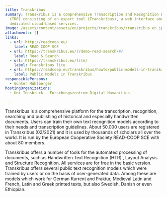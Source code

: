 ```yaml
---
title: Transkribus
summary: Transkribus is a comprehensive Transcription and Recognition Platform
  (TRP) consisting of an expert tool (Transkribus), a web interface and
  dedicated cloud-based services.
image: /assets/content/assets/en/projects/transkribus/transkribus_en.jpg
attachments: []
links:
  - url: http://readcoop.eu/
    label: READ COOP SCE
  - url: https://transkribus.eu/r/demo-read-search/#/
    label: Read & Search
  - url: https://transkribus.eu/lite/
    label: Transkribus lite
  - url: https://readcoop.eu/transkribus/howto/public-models-in-transkribus/
    label: Public Models in Transkribus
responsiblePersons:
  - Günter Mühlberger
hostingOrganizations:
  - Uni Innsbruck - Forschungszentrum Digital Humanities

---
```

Transkribus is a comprehensive platform for the transcription, recognition, searching and publishing of historical and especially handwritten documents. Users can train their own text recognition models according to their needs and transcription guidelines. About 50.000 users are registered in Transkribus (02/2021) and it is used by thousands of scholars all over the world. It is run by the European Cooperative Society READ-COOP SCE with about 80 members.

Transkribus offers a number of tools for the automated processing of documents, such as Handwritten Text Recognition (HTR) , Layout Analysis and Structure Recognition. All services are for free in the basic version. Transkribus offers several public text recognition models which were trained by users or on the basis of user-generated data. Among these are models which work for German Kurrent and Fraktur, Medieval Latin and French, Latin and Greek printed texts, but also Swedish, Danish or even Ethiopian.
